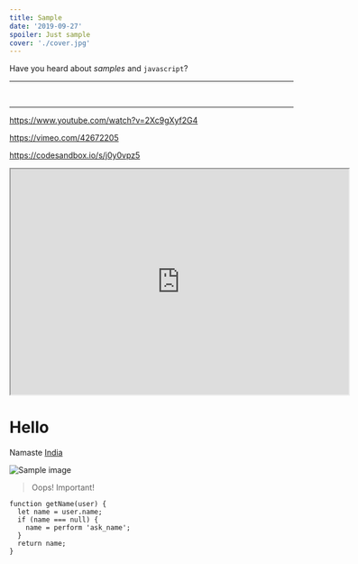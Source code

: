 ```yaml
---
title: Sample
date: '2019-09-27'
spoiler: Just sample
cover: './cover.jpg'
---
```



Have you heard about _samples_ and `javascript`?

---

<Hello />
<br />

---

https://www.youtube.com/watch?v=2Xc9gXyf2G4

https://vimeo.com/42672205

https://codesandbox.io/s/j0y0vpz5

<iframe src="https://www.example.com/" width="600" height="400"></iframe>

# Hello

Namaste [India](https://example.com)

![Sample image](./cover.jpg)

> Oops! Important!

```js{1,3-4}
function getName(user) {
  let name = user.name;
  if (name === null) {
  	name = perform 'ask_name';
  }
  return name;
}
```

